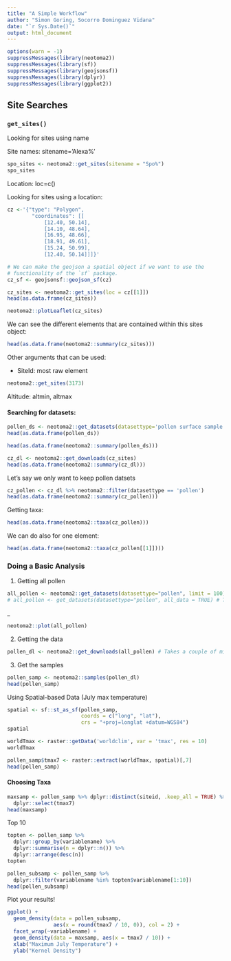 ```yaml
---
title: "A Simple Workflow"
author: "Simon Goring, Socorro Dominguez Vidana"
date: "`r Sys.Date()`"
output: html_document
---
```


```r
options(warn = -1)
suppressMessages(library(neotoma2))
suppressMessages(library(sf))
suppressMessages(library(geojsonsf))
suppressMessages(library(dplyr))
suppressMessages(library(ggplot2))
```

## Site Searches

### `get_sites()`

Looking for sites using name

Site names: sitename=’Alexa%’

```r
spo_sites <- neotoma2::get_sites(sitename = "Spo%")
spo_sites
```
Location: loc=c()

Looking for sites using a location:
```r
cz <-'{"type": "Polygon",
        "coordinates": [[
            [12.40, 50.14],
            [14.10, 48.64],
            [16.95, 48.66],
            [18.91, 49.61],
            [15.24, 50.99],
            [12.40, 50.14]]]}'

# We can make the geojson a spatial object if we want to use the
# functionality of the `sf` package.
cz_sf <- geojsonsf::geojson_sf(cz)

cz_sites <- neotoma2::get_sites(loc = cz[[1]])
head(as.data.frame(cz_sites))
```
```r
neotoma2::plotLeaflet(cz_sites)
```
We can see the different elements that are contained within this sites object:

```r
head(as.data.frame(neotoma2::summary(cz_sites)))
```

Other arguments that can be used:

- SiteId: most raw element
```r
neotoma2::get_sites(3173)
```

Altitude: altmin, altmax



#### Searching for datasets:

```r
pollen_ds <- neotoma2::get_datasets(datasettype='pollen surface sample', limit=1000)
head(as.data.frame(pollen_ds))
```


```r
head(as.data.frame(neotoma2::summary(pollen_ds)))
```
```r
cz_dl <- neotoma2::get_downloads(cz_sites)
head(as.data.frame(neotoma2::summary(cz_dl)))
```


Let's say we only want to keep pollen datsets
```r
cz_pollen <- cz_dl %>% neotoma2::filter(datasettype == 'pollen')
head(as.data.frame(neotoma2::summary(cz_pollen)))
```

Getting taxa:

```r
head(as.data.frame(neotoma2::taxa(cz_pollen)))
```

We can do also for one element:
```r
head(as.data.frame(neotoma2::taxa(cz_pollen[[1]])))
```

### Doing a Basic Analysis

1. Getting all pollen

```r
all_pollen <- neotoma2::get_datasets(datasettype="pollen", limit = 100)
# all_pollen <- get_datasets(datasettype="pollen", all_data = TRUE) # Takes about 20+ minutes
```
_

```r
neotoma2::plot(all_pollen)
```
2. Getting the data
```r
pollen_dl <- neotoma2::get_downloads(all_pollen) # Takes a couple of minutes 
```

3. Get the samples

```r
pollen_samp <- neotoma2::samples(pollen_dl)
head(pollen_samp)
```

Using Spatial-based Data (July max temperature)

```r
spatial <- sf::st_as_sf(pollen_samp, 
                        coords = c("long", "lat"),
                        crs = "+proj=longlat +datum=WGS84")
spatial
```

```r
worldTmax <- raster::getData('worldclim', var = 'tmax', res = 10)
worldTmax
```

```r
pollen_samp$tmax7 <- raster::extract(worldTmax, spatial)[,7]
head(pollen_samp)
```

#### Choosing Taxa

```r
maxsamp <- pollen_samp %>% dplyr::distinct(siteid, .keep_all = TRUE) %>% 
  dplyr::select(tmax7)
head(maxsamp)
```

Top 10
```r


topten <- pollen_samp %>% 
  dplyr::group_by(variablename) %>% 
  dplyr::summarise(n = dplyr::n()) %>% 
  dplyr::arrange(desc(n))
topten
```

```r
pollen_subsamp <- pollen_samp %>% 
  dplyr::filter(variablename %in% topten$variablename[1:10])
head(pollen_subsamp)
```

Plot your results!

```r
ggplot() +
  geom_density(data = pollen_subsamp,
               aes(x = round(tmax7 / 10, 0)), col = 2) +
  facet_wrap(~variablename) +
  geom_density(data = maxsamp, aes(x = tmax7 / 10)) +
  xlab("Maximum July Temperature") +
  ylab("Kernel Density")
```